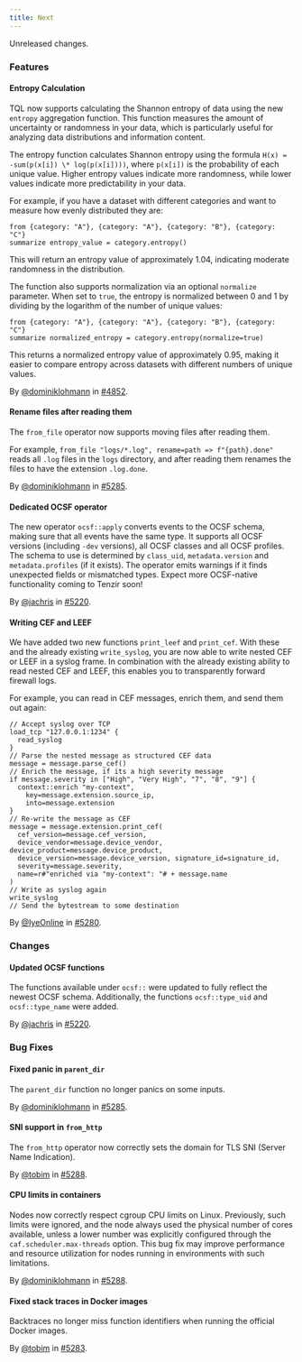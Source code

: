 ```yaml
---
title: Next
---
```


Unreleased changes.

### Features

#### Entropy Calculation

TQL now supports calculating the Shannon entropy of data using the new `entropy`
aggregation function. This function measures the amount of uncertainty or
randomness in your data, which is particularly useful for analyzing data
distributions and information content.

The entropy function calculates Shannon entropy using the formula `H(x) =
-sum(p(x[i]) \* log(p(x[i])))`, where `p(x[i])` is the probability of each
unique value. Higher entropy values indicate more randomness, while lower values
indicate more predictability in your data.

For example, if you have a dataset with different categories and want to measure
how evenly distributed they are:

```tql
from {category: "A"}, {category: "A"}, {category: "B"}, {category: "C"}
summarize entropy_value = category.entropy()
```

This will return an entropy value of approximately 1.04, indicating moderate
randomness in the distribution.

The function also supports normalization via an optional `normalize` parameter.
When set to `true`, the entropy is normalized between 0 and 1 by dividing by
the logarithm of the number of unique values:

```tql
from {category: "A"}, {category: "A"}, {category: "B"}, {category: "C"}
summarize normalized_entropy = category.entropy(normalize=true)
```

This returns a normalized entropy value of approximately 0.95, making it easier
to compare entropy across datasets with different numbers of unique values.

By [@dominiklohmann](https://github.com/dominiklohmann) in [#4852](https://github.com/tenzir/tenzir/pull/4852).

#### Rename files after reading them

The `from_file` operator now supports moving files after reading them.

For example, `from_file "logs/*.log", rename=path => f"{path}.done"` reads all
`.log` files in the `logs` directory, and after reading them renames the files
to have the extension `.log.done`.

By [@dominiklohmann](https://github.com/dominiklohmann) in [#5285](https://github.com/tenzir/tenzir/pull/5285).

#### Dedicated OCSF operator

The new operator `ocsf::apply` converts events to the OCSF schema, making sure
that all events have the same type. It supports all OCSF versions (including
`-dev` versions), all OCSF classes and all OCSF profiles. The schema to use is
determined by `class_uid`, `metadata.version` and `metadata.profiles` (if it
exists). The operator emits warnings if it finds unexpected fields or mismatched
types. Expect more OCSF-native functionality coming to Tenzir soon!

By [@jachris](https://github.com/jachris) in [#5220](https://github.com/tenzir/tenzir/pull/5220).

#### Writing CEF and LEEF

We have added two new functions `print_leef` and `print_cef`. With
these and the already existing `write_syslog`, you are now able to write
nested CEF or LEEF in a syslog frame. In combination with the already existing
ability to read nested CEF and LEEF, this enables you to transparently forward
firewall logs.

For example, you can read in CEF messages, enrich them, and send them out
again:

```tql
// Accept syslog over TCP
load_tcp "127.0.0.1:1234" {
  read_syslog
}
// Parse the nested message as structured CEF data
message = message.parse_cef()
// Enrich the message, if its a high severity message
if message.severity in ["High", "Very High", "7", "8", "9"] {
  context::enrich "my-context",
    key=message.extension.source_ip,
    into=message.extension
}
// Re-write the message as CEF
message = message.extension.print_cef(
  cef_version=message.cef_version,
  device_vendor=message.device_vendor, device_product=message.device_product,
  device_version=message.device_version, signature_id=signature_id,
  severity=message.severity,
  name=r#"enriched via "my-context": "# + message.name
)
// Write as syslog again
write_syslog
// Send the bytestream to some destination
```

By [@IyeOnline](https://github.com/IyeOnline) in [#5280](https://github.com/tenzir/tenzir/pull/5280).

### Changes

#### Updated OCSF functions

The functions available under `ocsf::` were updated to fully reflect the newest
OCSF schema. Additionally, the functions `ocsf::type_uid` and `ocsf::type_name`
were added.

By [@jachris](https://github.com/jachris) in [#5220](https://github.com/tenzir/tenzir/pull/5220).

### Bug Fixes

#### Fixed panic in `parent_dir`

The `parent_dir` function no longer panics on some inputs.

By [@dominiklohmann](https://github.com/dominiklohmann) in [#5285](https://github.com/tenzir/tenzir/pull/5285).

#### SNI support in `from_http`

The `from_http` operator now correctly sets the domain for TLS SNI (Server Name Indication).

By [@tobim](https://github.com/tobim) in [#5288](https://github.com/tenzir/tenzir/pull/5288).

#### CPU limits in containers

Nodes now correctly respect cgroup CPU limits on Linux. Previously, such limits were ignored, and the node always used the physical number of cores available, unless a lower number was explicitly configured through the `caf.scheduler.max-threads` option. This bug fix may improve performance and resource utilization for nodes running in environments with such limitations.

By [@dominiklohmann](https://github.com/dominiklohmann) in [#5288](https://github.com/tenzir/tenzir/pull/5288).

#### Fixed stack traces in Docker images

Backtraces no longer miss function identifiers when running the official Docker images.

By [@tobim](https://github.com/tobim) in [#5283](https://github.com/tenzir/tenzir/pull/5283).

